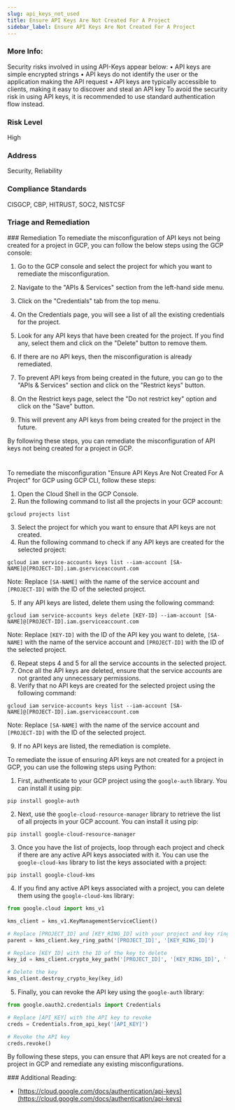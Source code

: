 ```yaml
---
slug: api_keys_not_used
title: Ensure API Keys Are Not Created For A Project
sidebar_label: Ensure API Keys Are Not Created For A Project
---
```


### More Info:

Security risks involved in using API-Keys appear below: • API keys are simple encrypted strings • API keys do not identify the user or the application making the API request • API keys are typically accessible to clients, making it easy to discover and steal an API key To avoid the security risk in using API keys, it is recommended to use standard authentication flow instead.

### Risk Level

High

### Address

Security, Reliability

### Compliance Standards

CISGCP, CBP, HITRUST, SOC2, NISTCSF


### Triage and Remediation
<Tabs>
<Tab title='Remediation'>
### Remediation

<AccordionGroup>
<Accordion title='Using Console' defaultOpen='true'>
To remediate the misconfiguration of API keys not being created for a project in GCP, you can follow the below steps using the GCP console:

1. Go to the GCP console and select the project for which you want to remediate the misconfiguration.

2. Navigate to the "APIs & Services" section from the left-hand side menu.

3. Click on the "Credentials" tab from the top menu.

4. On the Credentials page, you will see a list of all the existing credentials for the project.

5. Look for any API keys that have been created for the project. If you find any, select them and click on the "Delete" button to remove them.

6. If there are no API keys, then the misconfiguration is already remediated.

7. To prevent API keys from being created in the future, you can go to the "APIs & Services" section and click on the "Restrict keys" button.

8. On the Restrict keys page, select the "Do not restrict key" option and click on the "Save" button.

9. This will prevent any API keys from being created for the project in the future.

By following these steps, you can remediate the misconfiguration of API keys not being created for a project in GCP.

#
</Accordion>

<Accordion title='Using CLI'>
To remediate the misconfiguration "Ensure API Keys Are Not Created For A Project" for GCP using GCP CLI, follow these steps:

1. Open the Cloud Shell in the GCP Console.
2. Run the following command to list all the projects in your GCP account:

```
gcloud projects list
```

3. Select the project for which you want to ensure that API keys are not created.
4. Run the following command to check if any API keys are created for the selected project:

```
gcloud iam service-accounts keys list --iam-account [SA-NAME]@[PROJECT-ID].iam.gserviceaccount.com
```

Note: Replace `[SA-NAME]` with the name of the service account and `[PROJECT-ID]` with the ID of the selected project.

5. If any API keys are listed, delete them using the following command:

```
gcloud iam service-accounts keys delete [KEY-ID] --iam-account [SA-NAME]@[PROJECT-ID].iam.gserviceaccount.com
```

Note: Replace `[KEY-ID]` with the ID of the API key you want to delete, `[SA-NAME]` with the name of the service account and `[PROJECT-ID]` with the ID of the selected project.

6. Repeat steps 4 and 5 for all the service accounts in the selected project.
7. Once all the API keys are deleted, ensure that the service accounts are not granted any unnecessary permissions.
8. Verify that no API keys are created for the selected project using the following command:

```
gcloud iam service-accounts keys list --iam-account [SA-NAME]@[PROJECT-ID].iam.gserviceaccount.com
```

Note: Replace `[SA-NAME]` with the name of the service account and `[PROJECT-ID]` with the ID of the selected project.

9. If no API keys are listed, the remediation is complete.
</Accordion>

<Accordion title='Using Python'>
To remediate the issue of ensuring API keys are not created for a project in GCP, you can use the following steps using Python:

1. First, authenticate to your GCP project using the `google-auth` library. You can install it using pip:

```
pip install google-auth
```

2. Next, use the `google-cloud-resource-manager` library to retrieve the list of all projects in your GCP account. You can install it using pip:

```
pip install google-cloud-resource-manager
```

3. Once you have the list of projects, loop through each project and check if there are any active API keys associated with it. You can use the `google-cloud-kms` library to list the keys associated with a project:

```
pip install google-cloud-kms
```

4. If you find any active API keys associated with a project, you can delete them using the `google-cloud-kms` library:

```python
from google.cloud import kms_v1

kms_client = kms_v1.KeyManagementServiceClient()

# Replace [PROJECT_ID] and [KEY_RING_ID] with your project and key ring IDs
parent = kms_client.key_ring_path('[PROJECT_ID]', '[KEY_RING_ID]')

# Replace [KEY_ID] with the ID of the key to delete
key_id = kms_client.crypto_key_path('[PROJECT_ID]', '[KEY_RING_ID]', '[KEY_ID]')

# Delete the key
kms_client.destroy_crypto_key(key_id)
```

5. Finally, you can revoke the API key using the `google-auth` library:

```python
from google.oauth2.credentials import Credentials

# Replace [API_KEY] with the API key to revoke
creds = Credentials.from_api_key('[API_KEY]')

# Revoke the API key
creds.revoke()
```

By following these steps, you can ensure that API keys are not created for a project in GCP and remediate any existing misconfigurations.
</Accordion>

</AccordionGroup>
</Tab>
</Tabs>
### Additional Reading:

- [https://cloud.google.com/docs/authentication/api-keys](https://cloud.google.com/docs/authentication/api-keys) 


